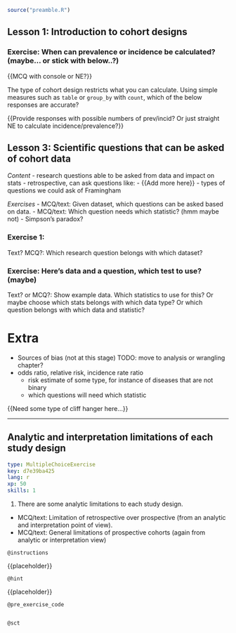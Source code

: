 ```r
source("preamble.R")
```

## Lesson 1: Introduction to cohort designs

### Exercise: When can prevalence or incidence be calculated? (maybe... or stick with below..?)

{{MCQ with console or NE?}}

The type of cohort design restricts what you can calculate. Using simple measures
such as `table` or `group_by` with `count`, which of the below responses are accurate?

{{Provide responses with possible numbers of prev/incid? Or just straight NE
to calculate incidence/prevalence?}}

## Lesson 3: Scientific questions that can be asked of cohort data


*Content*
- research questions able to be asked from data and impact on stats
    - retrospective, can ask questions like:
- {{Add more here}}
- types of questions we could ask of Framingham

*Exercises*
- MCQ/text: Given dataset, which questions can be asked based on data.
- MCQ/text: Which question needs which statistic? (hmm maybe not)
- Simpson's paradox? 

### Exercise 1:
Text? MCQ?: Which research question belongs with which dataset?

### Exercise: Here's data and a question, which test to use? (maybe)

Text? or MCQ?: Show example data. Which statistics to use for this?
Or maybe choose which stats belongs with which data type? Or which question
belongs with which data and statistic?

# Extra

- Sources of bias (not at this stage) TODO: move to analysis or wrangling chapter?
- odds ratio, relative risk, incidence rate ratio
    - risk estimate of some type, for instance of diseases that are not binary
    - which questions will need which statistic

{{Need some type of cliff hanger here...}}

---
## Analytic and interpretation limitations of each study design

```yaml
type: MultipleChoiceExercise
key: d7e39ba425
lang: r
xp: 50
skills: 1
```

1. There are some analytic limitations to each study design. 
- MCQ/text: Limitation of retrospective over prospective (from an analytic and
interpretation point of view).
- MCQ/text: General limitations of prospective cohorts (again from analytic or
interpretation view)

`@instructions`

{{placeholder}}

`@hint`

{{placeholder}}

`@pre_exercise_code`
```r

```

`@sct`
```r

```
